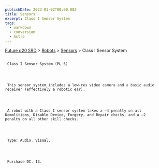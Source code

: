 ```yaml
---
publishDate: 2023-01-02T00:00:00Z
title: Sensors
excerpt: Class I Sensor System
tags:
  - markdown
  - conversion
  - Astro
---
```







[Future d20 SRD](/#futureD20)
     > [Robots](future-d20-srd-robots-index)
     > [Sensors](future-d20-srd-robots-sensors-index)
     > Class I Sensor System
    





## 
     Class I Sensor System (PL 5)
    



     This sensor system includes a low-res video camera and a basic audio receiver (effectively a robotic ear).
    



     A robot with a Class I sensor system takes a –4 penalty on all Demolitions, Disable Device, Forgery, and Repair checks, and a –2 penalty on all other skill checks.
    



     Type: Audio, Visual.
    



     Purchase DC: 13.
    




